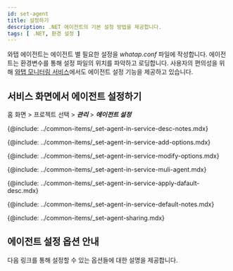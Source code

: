 ```yaml
---
id: set-agent
title: 설정하기
description: .NET 에이전트의 기본 설정 방법을 제공합니다.
tags: [ .NET, 환경 설정 ]
---
```


와탭 에이전트는 에이전트 별 필요한 설정을 *whatap.conf* 파일에 작성합니다. 에이전트는 환경변수를 통해 설정 파일의 위치를 파악하고 로딩합니다. 사용자의 편의성을 위해 [와탭 모니터링 서비스](https://service.whatap.io)에서도 에이전트 설정 기능을 제공하고 있습니다.


<!--서비스 화면에서 에이전트 설정하기 start-->
## 서비스 화면에서 에이전트 설정하기

홈 화면 > 프로젝트 선택 > ***관리*** > ***에이전트 설정***


<Desc name='whatap.conf'/>

<!--Notes-->
{@include: ../common-items/_set-agent-in-service-desc-notes.mdx}

<!--옵션추가하기-->
{@include: ../common-items/_set-agent-in-service-add-options.mdx}

<!--옵션 수정 또는 삭제 -->
{@include: ../common-items/_set-agent-in-service-modify-options.mdx}

<!-- 여러에이전트 동시 적용 -->
{@include: ../common-items/_set-agent-in-service-muli-agent.mdx}

<!-- 에이전트 기본값 적용 -->
{@include: ../common-items/_set-agent-in-service-apply-dafault-desc.mdx}


<DefaultItems name='whatap.conf'/>

<!--Notes-->
{@include: ../common-items/_set-agent-in-service-default-notes.mdx}

<!--설정 공유하기-->
{@include: ../common-items/_set-agent-sharing.mdx}

<!--서비스 화면에서 에이전트 설정하기 end-->


## 에이전트 설정 옵션 안내

다음 링크를 통해 설정할 수 있는 옵션들에 대한 설명을 제공합니다.


<DocCardList/>